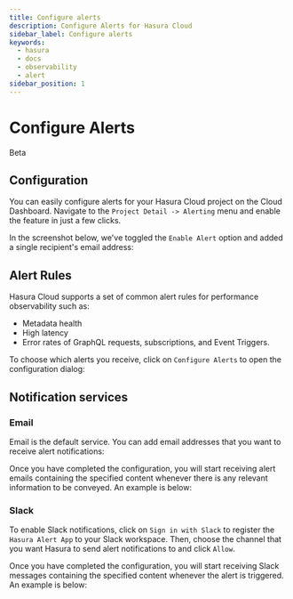 ```yaml
---
title: Configure alerts
description: Configure Alerts for Hasura Cloud
sidebar_label: Configure alerts
keywords:
  - hasura
  - docs
  - observability
  - alert
sidebar_position: 1
---
```



# Configure Alerts

<div className="badge-container">
  <ProductBadge pro ee />
  <div className="badge badge-gray heading-badge">Beta</div>
</div>

## Configuration

You can easily configure alerts for your Hasura Cloud project on the Cloud Dashboard. Navigate to the
`Project Detail -> Alerting` menu and enable the feature in just a few clicks.

In the screenshot below, we've toggled the `Enable Alert` option and added a single recipient's email address:

<Thumbnail src="/img/observability/alerting-config.jpg" alt="Hasura Cloud alerting configuration" width="1000" />

## Alert Rules

Hasura Cloud supports a set of common alert rules for performance observability such as:

- Metadata health
- High latency
- Error rates of GraphQL requests, subscriptions, and Event Triggers.

To choose which alerts you receive, click on `Configure Alerts` to open the configuration dialog:

<Thumbnail src="/img/observability/alerting-config-rules.png" alt="Alert rules configuration" width="1000" />

## Notification services

### Email

Email is the default service. You can add email addresses that you want to receive alert notifications:

<Thumbnail src="/img/observability/alerting-config-email.png" alt="Alert email configuration" width="1000" />

Once you have completed the configuration, you will start receiving alert emails containing the specified content
whenever there is any relevant information to be conveyed. An example is below:

<Thumbnail src="/img/observability/alerting-email-template.png" alt="Alert email content" width="500" />

### Slack

To enable Slack notifications, click on `Sign in with Slack` to register the `Hasura Alert App` to your Slack workspace.
Then, choose the channel that you want Hasura to send alert notifications to and click `Allow`.

<Thumbnail src="/img/observability/alerting-config-slack.png" alt="Alert slack configuration" width="600" />

Once you have completed the configuration, you will start receiving Slack messages containing the specified content
whenever the alert is triggered. An example is below:

<Thumbnail src="/img/observability/alerting-slack-template.png" alt="Alert Slack content" width="700" />
